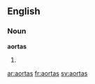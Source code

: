 ==English==

===Noun===
'''aortas'''

# {{plural of|aorta}}

[[ar:aortas]]
[[fr:aortas]]
[[sv:aortas]]